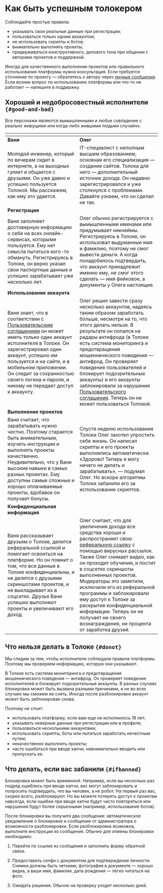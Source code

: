 # Как быть успешным толокером

Соблюдайте простые правила:

- указывать свои реальные данные при регистрации;
- пользоваться только одним аккаунтом;
- не использовать скрипты и ботов;
- внимательно выполнять проекты;
- придерживаться конструктивного, делового тона при общении с авторами проектов и поддержкой.

<Note mode="tip" title="Совет">

Иногда для качественного выполнения проектов или правильного использования платформы нужна консультация. Если требуется уточнение по проекту — обратитесь к автору через [личные сообщения](https://we.toloka.ai/messages). Если возник вопрос по использованию платформы или что-то не работает — напишите в поддержку.

</Note>

## Хороший и недобросовестный исполнители `{#good-and-bad}`

Все персонажи являются вымышленными и любое совпадение с реально живущими или когда-либо жившими людьми случайно.

| <img src="https://tlkfrontprod.azureedge.net/portal-production/static/uploaded/images/1677847608990/1677847608990_original_svg.svg" alt="" />| <img src="https://tlkfrontprod.azureedge.net/portal-production/static/uploaded/images/1677847607982/1677847607982_original_svg.svg" alt="" /> |
| ----- | ----- |
| **Ваня** | **Олег** |
| Молодой инженер, который по вечерам сидит в интернете, а на выходных гуляет и общается с друзьями. Он уже давно и успешно пользуется Толокой. Мы расскажем, как ему это удается. | IT-специалист с неполным высшим образованием, основная его специализация — создание сайтов. Толока для него — дополнительный источник дохода. Он недавно зарегистрировался и уже столкнулся с проблемами. Давайте узнаем, что он сделал не так. |
| **Регистрация** | |
| Ваня заполняет достоверную информацию о себе на всех онлайн-сервисах, которыми пользуется. Ему нет смысла пытаться кого-то обмануть. Регистрируясь в Толоке, он верно указал свои паспортные данные и успешно зарабатывает уже несколько лет. | Олег обычно регистрируется с вымышленными именами или придумывает никнеймы. Регистрируясь в Толоке, он использовал выдуманные имя и фамилию, поэтому не смог вывести деньги. А когда понадобилось подтвердить, что аккаунт принадлежит именно ему, не смог этого сделать — имя фейковое, а документы у Олега настоящие. |
| **Использование аккаунта** | |
| Ваня знает, что в соответствии с [Пользовательским соглашением](https://join.toloka.ai/legal/user-agreement-ru/) он может иметь только один аккаунт исполнителя в Толоке. Он зарегистрировал один аккаунт, успешно им пользуется и на сайте, и в мобильном приложении. Он следит за сохранностью своего логина и пароля, и никому не передает доступ к аккаунту. | Олег решил завести сразу несколько аккаунтов, надеясь таким образом заработать больше, несмотря на то, что этого делать нельзя. В результате он попался на радары антифрода (в Толоке есть система мониторинга и предотвращения мошеннического поведения — антифрод. Он проверяет поведение пользователей и блокирует подозрительные аккаунты) и его аккаунты заблокировали за нарушение [Пользовательского соглашения](https://join.toloka.ai/legal/user-agreement-ru/). Теперь он не может пользоваться Толокой. |
| **Выполнение проектов** | |
| Ваня считает, что зарабатывать нужно честно. Поэтому старается быть внимательным, изучать инструкции и выполнять проекты качественно. Неудивительно, что у Вани высокие навыки в самых разных проектах. Ему доступны самые сложные и хорошо оплачиваемые проекты, вдобавок он получает бонусы. | Спустя неделю использования Толоки Олег захотел упростить себе жизнь. Он написал скрипты и его проекты выполнялись автоматически. «Здорово! Теперь я могу ничего не делать и зарабатывать», — подумал Олег. Но вскоре алгоритмы Толоки забанили его за использование скриптов. |
| **Конфиденциальная информация** | |
| Ваня рассказывает друзьям о Толоке, делится реферальной ссылкой и помогает освоиться на платформе. Но он помнит о том, что все данные в Толоке конфиденциальны, и не делится с друзьями скриншотами проектов, и не выкладывает их в соцсетях. Друзья Вани успешно выполняют проекты и увеличивают его доход. | Олег считает, что для увеличения дохода все средства хороши и распространяет свою [реферальную ссылку](../referal) с помощью вирусных рассылок. Также Олег снимает видео, как он проходит обучения, и постит в соцсетях скриншоты выполненных проектов. Модераторы это заметили, исключили его из реферальной программы и заблокировали ему доступ к Толоке за раскрытие конфиденциальной информации. Теперь он не получает ни своего вознаграждения, ни процента от заработка друзей. |

## Что нельзя делать в Толоке `{#donot}`
Мы следим за тем, чтобы исполнители соблюдали правила платформы. Поэтому мы проверяем информацию, которую они указывают.

В Толоке есть система мониторинга и предотвращения мошеннического поведения — антифрод. Он проверяет поведение исполнителей и блокирует подозрительные аккаунты. В разных случаях блокировка может быть вызвана разными причинами, и не во всех случаях мы сможем ее снять. Иногда после разблокировки аккаунт может быть заблокирован снова.

Поэтому не стоит:

- использовать платформу, если вам еще не исполнилось 18 лет;
- указывать неверные данные при регистрации или в профиле;
- пользоваться несколькими аккаунтами;
- использовать скрипты, боты или пытаться заработать нечестным путем;
- некачественно выполнять проекты;
- часто ошибаться при вводе капчи, невнимательно вводить или пропускать ее.

## Что делать, если вас забанили `{#ifbanned}`

Блокировка может быть временной. Например, если вы несколько раз подряд ошиблись при вводе капчи, вас могут заблокировать и попросить подтвердить, что вы человек, а не робот. На первый раз вас, скорее всего, разблокируют. Но вы можете потерять доступ к проектам навсегда, если ошибки при вводе капчи будут часто повторяться или нарушения будут более серьезными (например, использование ботов).

После блокировки вы получите два сообщения: автоматическое уведомление о блокировке и сообщение от администратора о возможности разблокировки. Если разблокировка возможна, выполните инструкции из сообщения. Обычно для отмены блокировки необходимо:

1. Перейти по ссылке из сообщения и заполнить форму обратной связи.

1. Предоставить селфи с документом для подтверждения личности. Снимки должны быть четкими, фотография в документе — хорошо видна, а ваши имя, фамилия, дата рождения — легко читаться на фото.

1. Ожидать решения. Обычно на проверку уходит несколько дней.